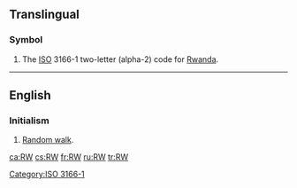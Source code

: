 {{also|rw|.rw}}
==Translingual==

===Symbol===
{{head|mul|symbol}}
# The [[ISO]] 3166-1 two-letter (alpha-2) code for [[Rwanda]].

[[Category:ISO 3166-1]]

----

==English==

===Initialism===
{{rfc-header|Initialism}}
{{en-initialism}}

# {{lb|en|mathematics}} [[random walk|Random walk]].

[[ca:RW]]
[[cs:RW]]
[[fr:RW]]
[[ru:RW]]
[[tr:RW]]